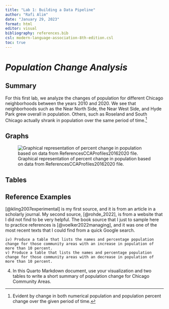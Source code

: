 ```yaml
---
title: "Lab 1: Building a Data Pipeline"
author: "Rafi Alim"
date: "January 29, 2023"
format: html
editor: visual
bibliography: references.bib
csl: modern-language-association-8th-edition.csl
toc: true
---
```


# *Population Change Analysis*

## Summary

For this first lab, we analyze the changes of population for different Chicago neighborhoods between the years 2010 and 2020. We see that neighborhoods such as the Near North Side, the Near West Side, and Hyde Park grew overall in population. Others, such as Roseland and South Chicago actually shrank in population over the same period of time.[^1]

[^1]: Evident by change in both numerical population and population percent change over the given period of time.

## Graphs

![Graphical representation of percent change in population based on data from ReferencesCCAProfiles20162020 file.](output/Updated%20Population%20Change.png)

## Tables

## Reference Examples

[@kling2007experimental] is my first source, and it is from an article in a scholarly journal. My second source, [@rohde_2022], is from a website that I did not find to be very helpful. The book source that I just to sample here to practice references is [@voelker2022managing], and it was one of the most recent texts that I could find from a quick Google search.

    iv) Produce a table that lists the names and percentage population change for those community areas with an increase in population of more than 10 percent.
    v) Produce a table that lists the names and percentage population change for those community areas with an decrease in population of more than 10 percent.

4.  In this Quarto Markdown document, use your visualization and two tables to write a short summary of population change for Chicago Community Areas.